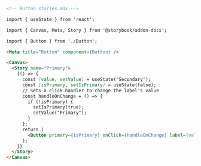 ```md
<!-- Button.stories.mdx -->

import { useState } from 'react';

import { Canvas, Meta, Story } from '@storybook/addon-docs';

import { Button } from './Button';

<Meta title="Button" component={Button} />

<Canvas>
  <Story name="Primary">
    {() => {
      const [value, setValue] = useState('Secondary');
      const [isPrimary, setIsPrimary] = useState(false);
      // Sets a click handler to change the label's value
      const handleOnChange = () => {
        if (!isPrimary) {
          setIsPrimary(true);
          setValue("Primary");
        }
      };
      return (
        <Button primary={isPrimary} onClick={handleOnChange} label={value} />
      );
    }}
  </Story>
</Canvas>
```